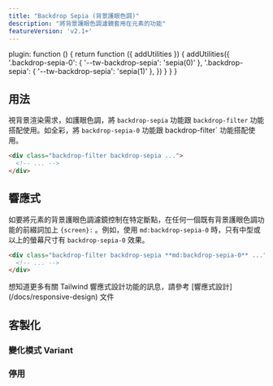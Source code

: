 ```yaml
---
title: "Backdrop Sepia (背景護眼色調)"
description: "將背景護眼色調濾鏡套用在元素的功能"
featureVersion: 'v2.1+'
---
```



  plugin: function () {
    return function ({ addUtilities }) {
      addUtilities({
        '.backdrop-sepia-0': { '--tw-backdrop-sepia': 'sepia(0)' },
        '.backdrop-sepia': { '--tw-backdrop-sepia': 'sepia(1)' },
      })
    }
  }
}

## 用法

<!-- Use the `backdrop-sepia` and `backdrop-sepia-0` utilities alongside the `backdrop-filter` utility to whether an element's backdrop should be rendered as sepia or in full color. -->
視背景渲染需求，如護眼色調，將 `backdrop-sepia` 功能跟 `backdrop-filter` 功能搭配使用。如全彩，將 `backdrop-sepia-0` 功能跟 backdrop-filter` 功能搭配使用。

```html
<div class="backdrop-filter backdrop-sepia ...">
  <!-- ... -->
</div>
```

## 響應式

<!-- To control an element's backdrop sepia filter at a specific breakpoint, add a `{screen}:` prefix to any existing backdrop sepia utility. For example, use `md:backdrop-sepia-0` to apply the `backdrop-sepia-0` utility at only medium screen sizes and above. -->
如要將元素的背景護眼色調濾鏡控制在特定斷點，在任何一個既有背景護眼色調功能的前綴詞加上 `{screen}:` 。例如，使用 `md:backdrop-sepia-0` 時，只有中型或以上的螢幕尺寸有 `backdrop-sepia-0` 效果。

```html
<div class="backdrop-filter backdrop-sepia **md:backdrop-sepia-0** ...">
  <!-- ... -->
</div>
```

想知道更多有關 Tailwind 響應式設計功能的訊息，請參考 [響應式設計] (/docs/responsive-design) 文件

## 客製化

### 變化模式 Variant

<Variants plugin="backdropSepia" name="backdrop sepia" />

### 停用

<Disabling plugin="backdropSepia" name="backdrop sepia" />
